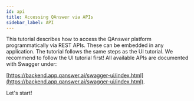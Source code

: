 ```yaml
---
id: api
title: Accessing QAnswer via APIs
sidebar_label: API
---
```


This tutorial describes how to access the QAnswer platform programmatically via REST APIs. These can be embedded in any application. The tutorial follows the same steps
as the UI tutorial. We recommend to follow the UI tutorial first! All available APIs are documented with Swagger under:

[https://backend.app.qanswer.ai/swagger-ui/index.html](https://backend.app.qanswer.ai/swagger-ui/index.html).

Let's start!